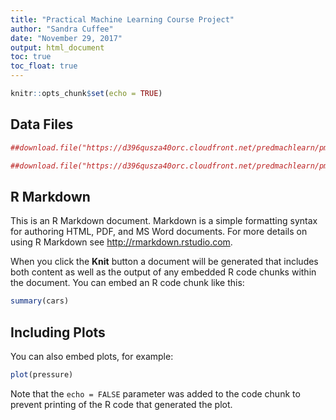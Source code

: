 ```yaml
---
title: "Practical Machine Learning Course Project"
author: "Sandra Cuffee"
date: "November 29, 2017"
output: html_document
toc: true
toc_float: true
---
```


```r
knitr::opts_chunk$set(echo = TRUE)
```
## **Data Files**

```r

##download.file("https://d396qusza40orc.cloudfront.net/predmachlearn/pml-training.csv",destfile="pml-training.csv",method="libcurl")

##download.file("https://d396qusza40orc.cloudfront.net/predmachlearn/pml-testing.csv",destfile="pml-testing.csv",method="libcurl")
```


## R Markdown

This is an R Markdown document. Markdown is a simple formatting syntax for authoring HTML, PDF, and MS Word documents. For more details on using R Markdown see <http://rmarkdown.rstudio.com>.

When you click the **Knit** button a document will be generated that includes both content as well as the output of any embedded R code chunks within the document. You can embed an R code chunk like this:

```r
summary(cars)
```

## Including Plots

You can also embed plots, for example:

```r
plot(pressure)
```

Note that the `echo = FALSE` parameter was added to the code chunk to prevent printing of the R code that generated the plot.
